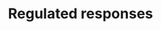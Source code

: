 ---
title: 'Regulated responses'
description: 'Display inline code and code blocks'
icon: 'monitoring'
---